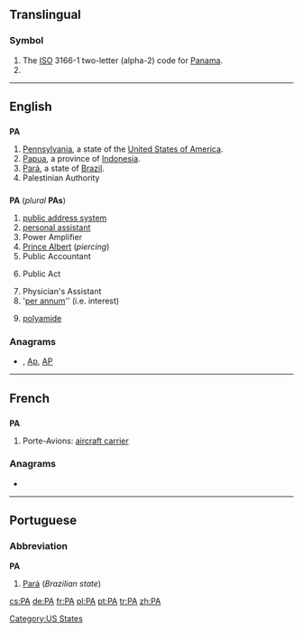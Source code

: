 {{also|Appendix:Variations of "pa"}}
==Translingual==

===Symbol===
{{infl|mul|symbol}}
# The [[ISO]] 3166-1 two-letter (alpha-2) code for [[Panama]].
# {{SI-unit-abb|peta|ampere|[[electrical current]]}}

----

==English==

==={{abbreviation}}===
'''PA'''

# [[Pennsylvania]], a state of the [[United States of America]].
# [[Papua]], a province of [[Indonesia]].
# [[Pará]], a state of [[Brazil]].
# Palestinian Authority

==={{initialism}}===
'''PA''' (''plural'' '''PAs''')

# [[public address system]]
# [[personal assistant]]
# Power Amplifier
# [[Prince Albert]] (''piercing'')
# Public Accountant
# {{legal}} Public Act
# Physician's Assistant
# '[[per annum]]'' (i.e. interest)
# {{organic compound}} [[polyamide]]

===Anagrams===
* {{alphagram|[[ap#English|ap]]}} , [[Ap#English|Ap]], [[AP#English|AP]]


----

==French==

==={{initialism|fr}}===
'''PA'''

# Porte-Avions: [[aircraft carrier]]

===Anagrams===
* {{alphagram|[[AP#French|AP]]}} 


----

==Portuguese==

===Abbreviation===
'''PA'''

# [[Pará]] (''Brazilian state'')

[[Category:US States]]

[[cs:PA]]
[[de:PA]]
[[fr:PA]]
[[pl:PA]]
[[pt:PA]]
[[tr:PA]]
[[zh:PA]]